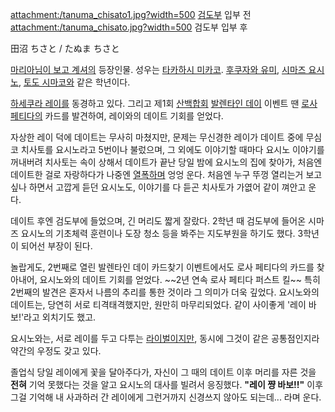 attachment:/tanuma_chisato1.jpg?width=500
[[검도]]부 입부 전
attachment:/tanuma_chisato.jpg?width=500
검도부 입부 후

田沼 ちさと / たぬま ちさと

[[마리아님이 보고 계셔]]의 등장인물. 성우는 [[타카하시 미카코]]. [[후쿠자와 유미]], [[시마즈 요시노]], [[토도 시마코]]와 같은 학년이다.

[[하세쿠라 레이]]를 동경하고 있다. 그리고 제1회 [[산백합회]] [[발렌타인 데이]] 이벤트 땐 [[로사 페티다]]의 카드를 발견하여, 레이와의 데이트 기회를 얻었다.

자상한 레이 덕에 데이트는 무사히 마쳤지만, 문제는 무신경한 레이가 데이트 중에 무심코 치사토를 요시노라고 5번이나 불렀으며, 그 외에도 이야기할 때마다 요시노 이야기를 꺼내버려 치사토는 속이 상해서 데이트가 끝난 당일 밤에 요시노의 집에 찾아가, 처음엔 데이트한 걸로 자랑하다가 나중엔 [[열폭]]하며 엉엉 운다. 처음엔 누구 뚜껑 열리는거 보고 싶나 하면서 고깝게 듣던 요시노도, 이야기를 다 듣곤 치사토가 가엾어 같이 껴안고 운다.

데이트 후엔 검도부에 들었으며, 긴 머리도 짧게 잘랐다. 2학년 때 검도부에 들어온 시마즈 요시노의 기초체력 훈련이나 도장 청소 등을 봐주는 지도부원을 하기도 했다. 3학년이 되어선 부장이 된다.

놀랍게도, 2번째로 열린 발렌타인 데이 카드찾기 이벤트에서도 로사 페티다의 카드를 찾아내어, 요시노와의 데이트 기회를 얻었다. ~~2년 연속 로사 페티다 퍼스트 킬~~ 특히 2번째의 발견은 혼자서 나름의 추리를 통한 것이라 그 의미가 더욱 깊었다. 요시노와의 데이트는, 당연히 서로 티격태격했지만, 원만히 마무리되었다. 같이 사이좋게 '레이 바보!'라고 외치기도 했고.

요시노와는, 서로 레이를 두고 다투는 [[라이벌]]이지만, 동시에 그것이 같은 공통점인지라 약간의 우정도 갖고 있다. 

졸업식 당일 레이에게 꽃을 달아주다가, 자신이 그 때의 데이트 이후 머리를 자른 것을 '''전혀''' 기억 못했다는 것을 알고 요시노의 대사를 빌려서 응징했다. '''"레이 쨩 바보!!"''' 이후 그걸 기억해 내 사과하러 간 레이에게 그런거까지 신경쓰지 않아도 되는데... 라며 운다.
